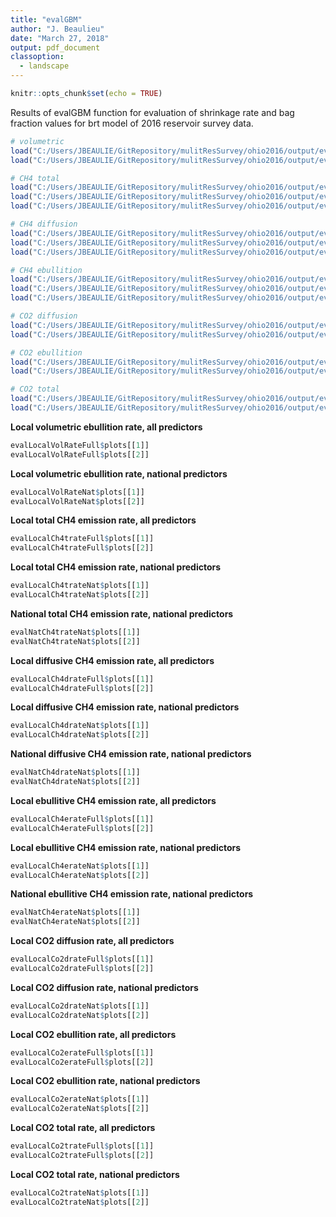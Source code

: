 ```yaml
---
title: "evalGBM"
author: "J. Beaulieu"
date: "March 27, 2018"
output: pdf_document
classoption: 
  - landscape
---
```


```r
knitr::opts_chunk$set(echo = TRUE)
```

Results of evalGBM function for evaluation of shrinkage rate and bag fraction values for brt model of 2016 reservoir survey data.

```r
# volumetric
load("C:/Users/JBEAULIE/GitRepository/mulitResSurvey/ohio2016/output/evalLocalVolRateFull.RData")
load("C:/Users/JBEAULIE/GitRepository/mulitResSurvey/ohio2016/output/evalLocalVolRateNat.RData")

# CH4 total
load("C:/Users/JBEAULIE/GitRepository/mulitResSurvey/ohio2016/output/evalLocalCh4trateFull.RData")
load("C:/Users/JBEAULIE/GitRepository/mulitResSurvey/ohio2016/output/evalLocalCh4trateNat.RData")
load("C:/Users/JBEAULIE/GitRepository/mulitResSurvey/ohio2016/output/evalNatCh4trateNat.RData")

# CH4 diffusion
load("C:/Users/JBEAULIE/GitRepository/mulitResSurvey/ohio2016/output/evalLocalCh4drateFull.RData")
load("C:/Users/JBEAULIE/GitRepository/mulitResSurvey/ohio2016/output/evalLocalCh4drateNat.RData")
load("C:/Users/JBEAULIE/GitRepository/mulitResSurvey/ohio2016/output/evalNatCh4drateNat.RData")

# CH4 ebullition
load("C:/Users/JBEAULIE/GitRepository/mulitResSurvey/ohio2016/output/evalLocalCh4erateFull.RData")
load("C:/Users/JBEAULIE/GitRepository/mulitResSurvey/ohio2016/output/evalLocalCh4erateNat.RData")
load("C:/Users/JBEAULIE/GitRepository/mulitResSurvey/ohio2016/output/evalNatCh4erateNat.RData")

# CO2 diffusion
load("C:/Users/JBEAULIE/GitRepository/mulitResSurvey/ohio2016/output/evalLocalCo2drateFull.RData")
load("C:/Users/JBEAULIE/GitRepository/mulitResSurvey/ohio2016/output/evalLocalCo2drateNat.RData")

# CO2 ebullition
load("C:/Users/JBEAULIE/GitRepository/mulitResSurvey/ohio2016/output/evalLocalCo2erateFull.RData")
load("C:/Users/JBEAULIE/GitRepository/mulitResSurvey/ohio2016/output/evalLocalCo2erateNat.RData")

# CO2 total
load("C:/Users/JBEAULIE/GitRepository/mulitResSurvey/ohio2016/output/evalLocalCo2trateFull.RData")
load("C:/Users/JBEAULIE/GitRepository/mulitResSurvey/ohio2016/output/evalLocalCo2trateNat.RData")
```

\pagebreak
**Local volumetric ebullition rate, all predictors**

```r
evalLocalVolRateFull$plots[[1]]
evalLocalVolRateFull$plots[[2]]
```

\pagebreak
**Local volumetric ebullition rate, national predictors**

```r
evalLocalVolRateNat$plots[[1]]
evalLocalVolRateNat$plots[[2]]
```




\pagebreak
**Local total CH4 emission rate, all predictors**

```r
evalLocalCh4trateFull$plots[[1]]
evalLocalCh4trateFull$plots[[2]]
```

\pagebreak
**Local total CH4 emission rate, national predictors**

```r
evalLocalCh4trateNat$plots[[1]]
evalLocalCh4trateNat$plots[[2]]
```

\pagebreak
**National total CH4 emission rate, national predictors**

```r
evalNatCh4trateNat$plots[[1]]
evalNatCh4trateNat$plots[[2]]
```





\pagebreak
**Local diffusive CH4 emission rate, all predictors**

```r
evalLocalCh4drateFull$plots[[1]]
evalLocalCh4drateFull$plots[[2]]
```

\pagebreak
**Local diffusive CH4 emission rate, national predictors**

```r
evalLocalCh4drateNat$plots[[1]]
evalLocalCh4drateNat$plots[[2]]
```

\pagebreak
**National diffusive CH4 emission rate, national predictors**

```r
evalNatCh4drateNat$plots[[1]]
evalNatCh4drateNat$plots[[2]]
```






\pagebreak
**Local ebullitive CH4 emission rate, all predictors**

```r
evalLocalCh4erateFull$plots[[1]]
evalLocalCh4erateFull$plots[[2]]
```

\pagebreak
**Local ebullitive CH4 emission rate, national predictors**

```r
evalLocalCh4erateNat$plots[[1]]
evalLocalCh4erateNat$plots[[2]]
```

\pagebreak
**National ebullitive CH4 emission rate, national predictors**

```r
evalNatCh4erateNat$plots[[1]]
evalNatCh4erateNat$plots[[2]]
```



\pagebreak
**Local CO2 diffusion rate, all predictors**

```r
evalLocalCo2drateFull$plots[[1]]
evalLocalCo2drateFull$plots[[2]]
```

\pagebreak
**Local CO2 diffusion rate, national predictors**

```r
evalLocalCo2drateNat$plots[[1]]
evalLocalCo2drateNat$plots[[2]]
```



\pagebreak
**Local CO2 ebullition rate, all predictors**

```r
evalLocalCo2erateFull$plots[[1]]
evalLocalCo2erateFull$plots[[2]]
```

\pagebreak
**Local CO2 ebullition rate, national predictors**

```r
evalLocalCo2erateNat$plots[[1]]
evalLocalCo2erateNat$plots[[2]]
```



\pagebreak
**Local CO2 total rate, all predictors**

```r
evalLocalCo2trateFull$plots[[1]]
evalLocalCo2trateFull$plots[[2]]
```

\pagebreak
**Local CO2 total rate, national predictors**

```r
evalLocalCo2trateNat$plots[[1]]
evalLocalCo2trateNat$plots[[2]]
```